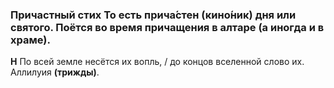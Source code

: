 
### Причастный стих <Tooltip>То есть прича́стен (кино́ник) дня или святого. Поётся во время прича­ще­ния в алтаре (а иногда и в храме).</Tooltip>

**Н** По всей земле несётся их вопль, / до концов вселенной слово их. Аллилуия **(трижды)**.
